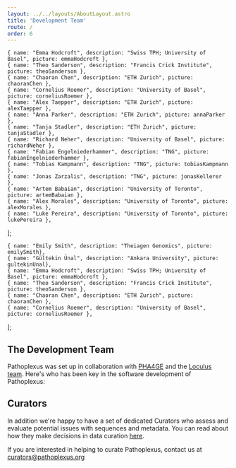```yaml
---
layout: ../../layouts/AboutLayout.astro
title: 'Development Team'
route: /
order: 6
---
```




    { name: "Emma Hodcroft", description: "Swiss TPH; University of Basel", picture: emmaHodcroft },
    { name: "Theo Sanderson", description: "Francis Crick Institute", picture: theoSanderson },
    { name: "Chaoran Chen", description: "ETH Zurich", picture: chaoranChen },
    { name: "Cornelius Roemer", description: "University of Basel", picture: corneliusRoemer },
    { name: "Alex Taepper", description: "ETH Zurich", picture: alexTaepper },
    { name: "Anna Parker", description: "ETH Zurich", picture: annaParker },
    { name: "Tanja Stadler", description: "ETH Zurich", picture: tanjaStadler },
    { name: "Richard Neher", description: "University of Basel", picture: richardNeher },
    { name: "Fabian Engelniederhammer", description: "TNG", picture: fabianEngelniederhammer },
    { name: "Tobias Kampmann", description: "TNG", picture: tobiasKampmann },
    { name: "Jonas Zarzalis", description: "TNG", picture: jonasKellerer },
    { name: "Artem Babaian", description: "University of Toronto", picture: artemBabaian },
    { name: "Alex Morales", description: "University of Toronto", picture: alexMorales },
    { name: "Luke Pereira", description: "University of Toronto", picture: lukePereira },
];

    { name: "Emily Smith", description: "Theiagen Genomics", picture: emilySmith},
    { name: "Gültekin Ünal", description: "Ankara University", picture: gultekinUnal}, 
    { name: "Emma Hodcroft", description: "Swiss TPH; University of Basel", picture: emmaHodcroft },
    { name: "Theo Sanderson", description: "Francis Crick Institute", picture: theoSanderson },
    { name: "Chaoran Chen", description: "ETH Zurich", picture: chaoranChen },
    { name: "Cornelius Roemer", description: "University of Basel", picture: corneliusRoemer },
];

## The Development Team

Pathoplexus was set up in collaboration with [PHA4GE](https://pha4ge.org/) and the [Loculus team](https://loculus.org/#team).
Here's who has been key in the software development of Pathoplexus:

<Team members={members} />

## Curators

In addition we're happy to have a set of dedicated Curators who assess and evaluate potential issues with sequences and metadata.
You can read about how they make decisions in data curation [here](/docs/how-to/curator-sop).

If you are interested in helping to curate Pathoplexus, contact us at [curators@pathoplexus.org](mailto:curators@pathoplexus.org)

<Team members={curators} />
